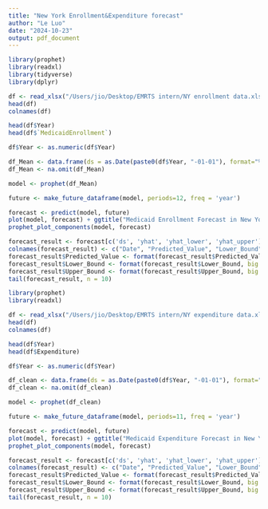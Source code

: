 ```yaml
---
title: "New York Enrollment&Expenditure forecast"
author: "Le Luo"
date: "2024-10-23"
output: pdf_document
---
```


```r
library(prophet)
library(readxl)
library(tidyverse)
library(dplyr)

df <- read_xlsx("/Users/jio/Desktop/EMRTS intern/NY enrollment data.xlsx")
head(df)
colnames(df)
```
```r
head(df$Year)
head(df$`MedicaidEnrollment`)

df$Year <- as.numeric(df$Year)

df_Mean <- data.frame(ds = as.Date(paste0(df$Year, "-01-01"), format="%Y-%m-%d"), y = df$MedicaidEnrollment)
df_Mean <- na.omit(df_Mean)

model <- prophet(df_Mean)

future <- make_future_dataframe(model, periods=12, freq = 'year')

forecast <- predict(model, future)
plot(model, forecast) + ggtitle("Medicaid Enrollment Forecast in New York")
prophet_plot_components(model, forecast)

forecast_result <- forecast[c('ds', 'yhat', 'yhat_lower', 'yhat_upper')]
colnames(forecast_result) <- c("Date", "Predicted_Value", "Lower_Bound", "Upper_Bound")
forecast_result$Predicted_Value <- format(forecast_result$Predicted_Value, big.mark = ",", scientific = FALSE)
forecast_result$Lower_Bound <- format(forecast_result$Lower_Bound, big.mark = ",", scientific = FALSE)
forecast_result$Upper_Bound <- format(forecast_result$Upper_Bound, big.mark = ",", scientific = FALSE)
tail(forecast_result, n = 10)
```
```r
library(prophet)
library(readxl)

df <- read_xlsx("/Users/jio/Desktop/EMRTS intern/NY expenditure data.xlsx")
head(df)
colnames(df)
```
```r
head(df$Year)
head(df$Expenditure)

df$Year <- as.numeric(df$Year)

df_clean <- data.frame(ds = as.Date(paste0(df$Year, "-01-01"), format="%Y-%m-%d"), y = df$Expenditure)
df_clean <- na.omit(df_clean)

model <- prophet(df_clean)

future <- make_future_dataframe(model, periods=11, freq = 'year')

forecast <- predict(model, future)
plot(model, forecast) + ggtitle("Medicaid Expenditure Forecast in New York")
prophet_plot_components(model, forecast)

forecast_result <- forecast[c('ds', 'yhat', 'yhat_lower', 'yhat_upper')]
colnames(forecast_result) <- c("Date", "Predicted_Value", "Lower_Bound", "Upper_Bound")
forecast_result$Predicted_Value <- format(forecast_result$Predicted_Value, big.mark = ",", scientific = FALSE)
forecast_result$Lower_Bound <- format(forecast_result$Lower_Bound, big.mark = ",", scientific = FALSE)
forecast_result$Upper_Bound <- format(forecast_result$Upper_Bound, big.mark = ",", scientific = FALSE)
tail(forecast_result, n = 10)
```
